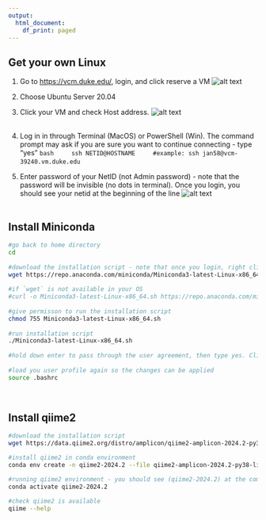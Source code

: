 ```yaml
---
output:
  html_document:
    df_print: paged
---
```

## Get your own Linux
1. Go to [https://vcm.duke.edu/](https://vcm.duke.edu/), login, and click reserve a VM
![alt text](./snapshots/DukeVM.png)
1. Choose Ubuntu Server 20.04
1. Click your VM and check Host address.
![alt text](./snapshots/VMhost.png)
\
\ 

1. Log in in through Terminal (MacOS) or PowerShell (Win). The command prompt may ask if you are sure you want to continue connecting - type "yes"
    ```bash
    ssh NETID@HOSTNAME
    #example: ssh jan58@vcm-39240.vm.duke.edu
    ```
\ 
1. Enter password of your NetID (not Admin password) - note that the password will be invisible (no dots in terminal). Once you login, you should see your netid at the beginning of the line
![alt text](./snapshots/TerminalLogin.png)
\
\ 

## Install Miniconda

```bash
#go back to home directory
cd
    
#download the installation script - note that once you login, right clicking (not control+v) will paste text into the terminal
wget https://repo.anaconda.com/miniconda/Miniconda3-latest-Linux-x86_64.sh
    
#if `wget` is not available in your OS
#curl -o Miniconda3-latest-Linux-x86_64.sh https://repo.anaconda.com/miniconda/Miniconda3-latest-Linux-x86_64.sh
    
#give permisson to run the installation script
chmod 755 Miniconda3-latest-Linux-x86_64.sh
    
#run installation script
./Miniconda3-latest-Linux-x86_64.sh
    
#hold down enter to pass through the user agreement, then type yes. Click enter to confirm installation path. Type yes when it asks if you wish to update your shell profile...
    
#load you user profile again so the changes can be applied
source .bashrc
```
\ 

## Install qiime2
```bash
#download the installation script
wget https://data.qiime2.org/distro/amplicon/qiime2-amplicon-2024.2-py38-linux-conda.yml

#install qiime2 in conda environment
conda env create -n qiime2-2024.2 --file qiime2-amplicon-2024.2-py38-linux-conda.yml #take ~5 minutes

#running qiime2 environment - you should see (qiime2-2024.2) at the command line prompt now
conda activate qiime2-2024.2

#check qiime2 is available
qiime --help
```